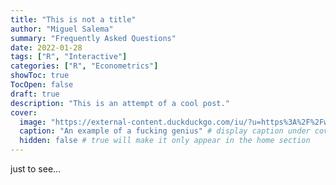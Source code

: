 ```yaml
---
title: "This is not a title"
author: "Miguel Salema"
summary: "Frequently Asked Questions"
date: 2022-01-28
tags: ["R", "Interactive"]
categories: ["R", "Econometrics"]
showToc: true
TocOpen: false
draft: true
description: "This is an attempt of a cool post."
cover:
  image: "https://external-content.duckduckgo.com/iu/?u=https%3A%2F%2Fwww.lasirena.la%2F__export%2F1606073893828%2Fsites%2Fdebate%2Fimg%2F2020%2F11%2F22%2Fsa2h5dwgfbfxbdvy5branx6iya_crop1606073893413.jpg_242310155.jpg&f=1&nofb=1" # image path/url
  caption: "An example of a fucking genius" # display caption under cover
  hidden: false # true will make it only appear in the home section
---
```



just to see...
